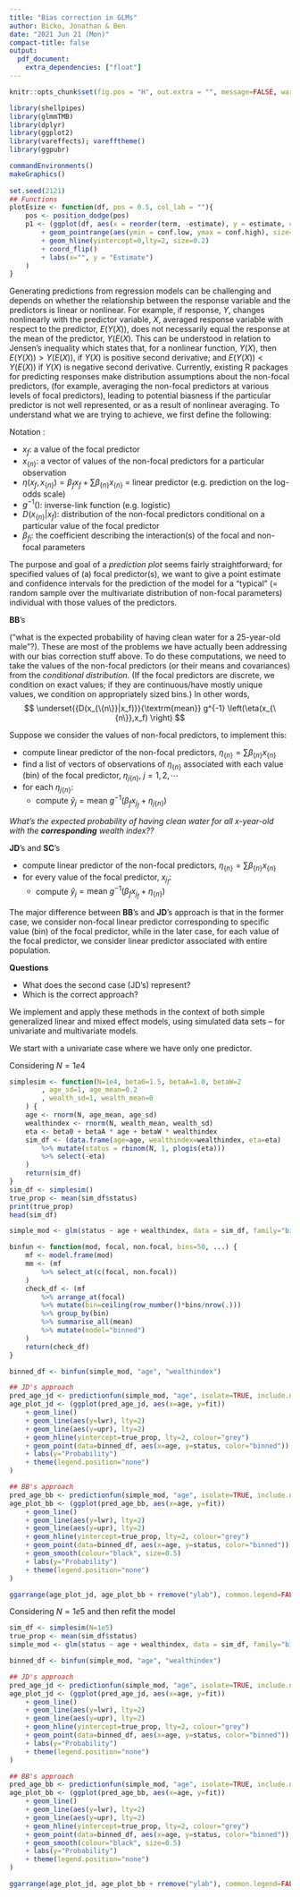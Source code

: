 ```yaml
---
title: "Bias correction in GLMs"
author: Bicko, Jonathan & Ben
date: "2021 Jun 21 (Mon)"
compact-title: false
output:
  pdf_document:
    extra_dependencies: ["float"]
---
```


```r
knitr::opts_chunk$set(fig.pos = "H", out.extra = "", message=FALSE, warning=FALSE)

library(shellpipes)
library(glmmTMB)
library(dplyr)
library(ggplot2)
library(vareffects); varefftheme()
library(ggpubr)

commandEnvironments()
makeGraphics()
 
set.seed(2121)
## Functions
plotEsize <- function(df, pos = 0.5, col_lab = ""){
	pos <- position_dodge(pos)
	p1 <- (ggplot(df, aes(x = reorder(term, -estimate), y = estimate, colour="Estimate"))
		+ geom_pointrange(aes(ymin = conf.low, ymax = conf.high), size=0.2, position = pos)
		+ geom_hline(yintercept=0,lty=2, size=0.2)
		+ coord_flip()
		+ labs(x="", y = "Estimate")
	)
}
```

\section{Introduction}

Generating predictions from regression models can be challenging and depends on whether the relationship between the response variable and the predictors is linear or nonlinear. For example, if response, $Y$, changes nonlinearly with the predictor variable, $X$, averaged response variable with respect to the predictor, $E(Y(X))$, does not necessarily equal the response at the mean of the predictor, $Y(E(X)$. This can be understood in relation to Jensen's inequality which states that, for a nonlinear function, $Y(X)$, then $E(Y(X)) > Y(E(X))$, if $Y(X)$ is positive second derivative; and $E(Y(X)) < Y(E(X))$ if $Y(X)$ is negative second derivative. Currently, existing R packages for predicting responses make distribution assumptions about the non-focal predictors, (for example, averaging the non-focal predictors at various levels of focal predictors), leading to potential biasness if the particular predictor is not well represented, or as a result of nonlinear averaging. To understand what we are trying to achieve, we first define the following:

\subsection{Prediction plots}

Notation :

\newcommand{\nset}[1]{#1_{\{n\}}}
\newcommand{\yref}{y_{\textrm{ref}}}
\newcommand{\cdist}{{D(\nset{x}|x_f)}}
\newcommand{\cdistprime}{{D(\nset{x}|x_{f'})}}
\newcommand{\xfprime}{x_{f'}}

- $x_f$: a value of the focal predictor
- $\nset{x}$: a vector of values of the non-focal predictors for a particular observation
- $\eta(x_f, \nset{x}) = \beta_f x_f + \sum \nset{\beta} \nset{x}$ = linear predictor (e.g. prediction on the log-odds scale)
- $g^{-1}()$: inverse-link function (e.g. logistic)
- $\cdist$: distribution of the non-focal predictors conditional on a particular value of the focal predictor
- $\beta_{fi}$: the coefficient describing the interaction(s) of the focal and non-focal parameters

The purpose and goal of a *prediction plot* seems fairly straightforward; for specified values of (a) focal predictor(s), we want to give a point estimate and confidence intervals for the prediction of the model for a "typical" (= random sample over the multivariate distribution of non-focal parameters) individual with those values of the predictors.

**BB**'s

("what is the expected probability of having clean water for a 25-year-old male"?). These are most of the problems we have actually been addressing with our bias correction stuff above. To do these computations, we need to take the values of the non-focal predictors (or their means and covariances) from the *conditional distribution*. (If the focal predictors are discrete, we condition on exact values; if they are continuous/have mostly unique values, we condition on appropriately sized bins.) In other words,
$$
\underset{\cdist}{\textrm{mean}}  g^{-1} \left(\eta(\nset{x},x_f) \right)
$$

Suppose we consider the values of non-focal predictors, to implement this:

- compute linear predictor of the non-focal predictors, $\nset{\eta} = \sum \nset{\beta} \nset{x}$
- find a list of vectors of observations of $\nset{\eta}$ associated with each value (bin) of the focal predictor, $\nset{{\eta_j}}$, $j = 1, 2, \cdots$
- for each $\nset{{\eta_j}}$:
	- compute $\hat{y}_j  = \textrm{mean} ~ g^{-1} \left(\beta_f x_{j_f} + \nset{{\eta_j}}\right)$

_What's the expected probability of having clean water for all $x$-year-old with the **corresponding** wealth index??_

**JD**'s and **SC**'s

- compute linear predictor of the non-focal predictors, $\nset{\eta} = \sum \nset{\beta} \nset{x}$
- for every value of the focal predictor, $x_{j_f}$:
	- compute $\hat{y}_j  = \textrm{mean} ~ g^{-1} \left(\beta_f x_{j_f} + \nset{\eta}\right)$

The major difference between **BB**'s and **JD**'s approach is that in the former case, we consider non-focal linear predictor corresponding to specific value (bin) of the focal predictor, while in the later case, for each value of the focal predictor, we consider linear predictor associated with entire population.

**Questions**

- What does the second case (JD's) represent?
- Which is the correct approach?

\subsection{Simulation}

We implement and apply these methods in the context of both simple generalized linear and mixed effect models, using simulated data sets -- for univariate and multivariate models.

We start with a univariate case where we have only one predictor.

\section{Simple fixed effect model}

\begin{align*}
\mathrm{logit(status} = 1) &= \eta \\ 
\eta &= \beta_0 + \beta_{\mathrm{A}} \mathrm{Age} + \beta_{\mathrm{W}} \mathrm{Wealthindex} \\
\mathrm{Age} &\sim \mathrm{Normal}(0.2, 1) \\
\mathrm{Wealthindex} &\sim \mathrm{Normal}(0, 1) \\
\beta_0 &= 1.5 \\
\beta_{\mathrm{A}} &= 1.0 \\
\beta_{\mathrm{W}} &= 2
\end{align*}

Considering $N=1e4$

```r

simplesim <- function(N=1e4, beta0=1.5, betaA=1.0, betaW=2
		, age_sd=1, age_mean=0.2
		, wealth_sd=1, wealth_mean=0
	) {
	age <- rnorm(N, age_mean, age_sd)
	wealthindex <- rnorm(N, wealth_mean, wealth_sd)
	eta <- beta0 + betaA * age + betaW * wealthindex
	sim_df <- (data.frame(age=age, wealthindex=wealthindex, eta=eta)
		%>% mutate(status = rbinom(N, 1, plogis(eta)))
		%>% select(-eta)
	)
	return(sim_df)
}
sim_df <- simplesim()
true_prop <- mean(sim_df$status)
print(true_prop)
head(sim_df)
```

\subsection{Simple logistic model}

```r
simple_mod <- glm(status ~ age + wealthindex, data = sim_df, family="binomial")
```


\subsection{Variable predictions}


```r
binfun <- function(mod, focal, non.focal, bins=50, ...) {
	mf <- model.frame(mod)
	mm <- (mf
		%>% select_at(c(focal, non.focal))
	)
	check_df <- (mf
		%>% arrange_at(focal)
		%>% mutate(bin=ceiling(row_number()*bins/nrow(.)))
		%>% group_by(bin)
		%>% summarise_all(mean)
		%>% mutate(model="binned")
	)
	return(check_df)
}

```


```r
binned_df <- binfun(simple_mod, "age", "wealthindex")

## JD's approach
pred_age_jd <- predictionfun(simple_mod, "age", isolate=TRUE, include.nonfocal="jd", modelname="JD")
age_plot_jd <- (ggplot(pred_age_jd, aes(x=age, y=fit))
	+ geom_line()
	+ geom_line(aes(y=lwr), lty=2)
	+ geom_line(aes(y=upr), lty=2)
	+ geom_hline(yintercept=true_prop, lty=2, colour="grey")
	+ geom_point(data=binned_df, aes(x=age, y=status, color="binned"))
	+ labs(y="Probability")
	+ theme(legend.position="none")
)

## BB's approach
pred_age_bb <- predictionfun(simple_mod, "age", isolate=TRUE, include.nonfocal="bb", modelname="BB")
age_plot_bb <- (ggplot(pred_age_bb, aes(x=age, y=fit))
	+ geom_line()
	+ geom_line(aes(y=lwr), lty=2)
	+ geom_line(aes(y=upr), lty=2)
	+ geom_hline(yintercept=true_prop, lty=2, colour="grey")
	+ geom_point(data=binned_df, aes(x=age, y=status, color="binned"))
	+ geom_smooth(colour="black", size=0.5)
	+ labs(y="Probability")
	+ theme(legend.position="none")
)

ggarrange(age_plot_jd, age_plot_bb + rremove("ylab"), common.legend=FALSE)

```

Considering $N=1e5$ and then refit the model

```r
sim_df <- simplesim(N=1e5)
true_prop <- mean(sim_df$status)
simple_mod <- glm(status ~ age + wealthindex, data = sim_df, family="binomial")
```

```r
binned_df <- binfun(simple_mod, "age", "wealthindex")

## JD's approach
pred_age_jd <- predictionfun(simple_mod, "age", isolate=TRUE, include.nonfocal="jd", modelname="JD")
age_plot_jd <- (ggplot(pred_age_jd, aes(x=age, y=fit))
	+ geom_line()
	+ geom_line(aes(y=lwr), lty=2)
	+ geom_line(aes(y=upr), lty=2)
	+ geom_hline(yintercept=true_prop, lty=2, colour="grey")
	+ geom_point(data=binned_df, aes(x=age, y=status, color="binned"))
	+ labs(y="Probability")
	+ theme(legend.position="none")
)

## BB's approach
pred_age_bb <- predictionfun(simple_mod, "age", isolate=TRUE, include.nonfocal="bb", modelname="BB")
age_plot_bb <- (ggplot(pred_age_bb, aes(x=age, y=fit))
	+ geom_line()
	+ geom_line(aes(y=lwr), lty=2)
	+ geom_line(aes(y=upr), lty=2)
	+ geom_hline(yintercept=true_prop, lty=2, colour="grey")
	+ geom_point(data=binned_df, aes(x=age, y=status, color="binned"))
	+ geom_smooth(colour="black", size=0.5)
	+ labs(y="Probability")
	+ theme(legend.position="none")
)

ggarrange(age_plot_jd, age_plot_bb + rremove("ylab"), common.legend=FALSE)

```
